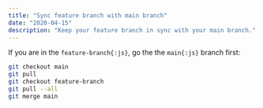 ```yaml
---
title: "Sync feature branch with main branch"
date: "2020-04-15"
description: "Keep your feature branch in sync with your main branch."
---
```


If you are in the `feature-branch{:js}`, go the the `main{:js}` branch first:

```bash title="Terminal"
git checkout main
git pull
git checkout feature-branch
git pull --all
git merge main
```
